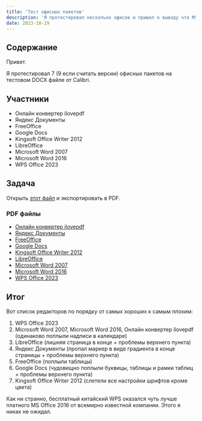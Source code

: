 ```yaml
---
title: 'Тест офисных пакетов'
description: 'Я протестировал несколько офисов и пришел к выводу что MS Office не самый лучший.'
date: 2023-10-29
---
```


## Содержание

Привет.

Я протестировал 7 (9 если считать версии) офисных пакетов на тестовом DOCX файле от Calibri.

## Участники

- Онлайн конвертер ilovepdf
- Яндекс Документы
- FreeOffice
- Google Docs
- Kingsoft Office Writer 2012
- LibreOffice
- Microsoft Word 2007
- Microsoft Word 2016
- WPS Office 2023

## Задача

Открыть [этот файл](/uploads/test-of-offices/testing_file.docx) и экспортировать в PDF.

### PDF файлы

- [Онлайн конвертер ilovepdf](/uploads/test-of-offices/online_converter_ilovepdf.pdf)
- [Яндекс Документы](/uploads/test-of-offices/yandex_docs.pdf)
- [FreeOffice](/uploads/test-of-offices/freeoffice.pdf)
- [Google Docs](/uploads/test-of-offices/google_docs.pdf)
- [Kingsoft Office Writer 2012](/uploads/test-of-offices/kingsoft_office_writer_2012.pdf)
- [LibreOffice](/uploads/test-of-offices/libreoffice.pdf)
- [Microsoft Word 2007](/uploads/test-of-offices/microsoft_word_2007.pdf)
- [Microsoft Word 2016](/uploads/test-of-offices/microsoft_word_2016.pdf)
- [WPS Office 2023](/uploads/test-of-offices/wps_office_2023.pdf)

## Итог

Вот список редакторов по порядку от самых хороших к самым плохим:

1. WPS Office 2023
2. Microsoft Word 2007, Microsoft Word 2016, Онлайн конвертер ilovepdf (одинаково поплыли надписи в календаре)
3. LibreOffice (лишняя страница в конце + проблемы верхнего пункта)
4. Яндекс Документы (пропал маркер в виде градиента в конце страницы + проблемы верхнего пункта)
5. FreeOffice (поплыли таблицы)
6. Google Docs (чудовищно поплыли буквицы, таблицы и рамки таблиц + проблемы верхнего пункта)
7. Kingsoft Office Writer 2012 (слетели все настройки шрифтов кроме цвета)

Как ни странно, бесплатный китайский WPS оказался чуть лучше платного MS Office 2016 от всемирно известной компании. Этого я никак не ожидал.
